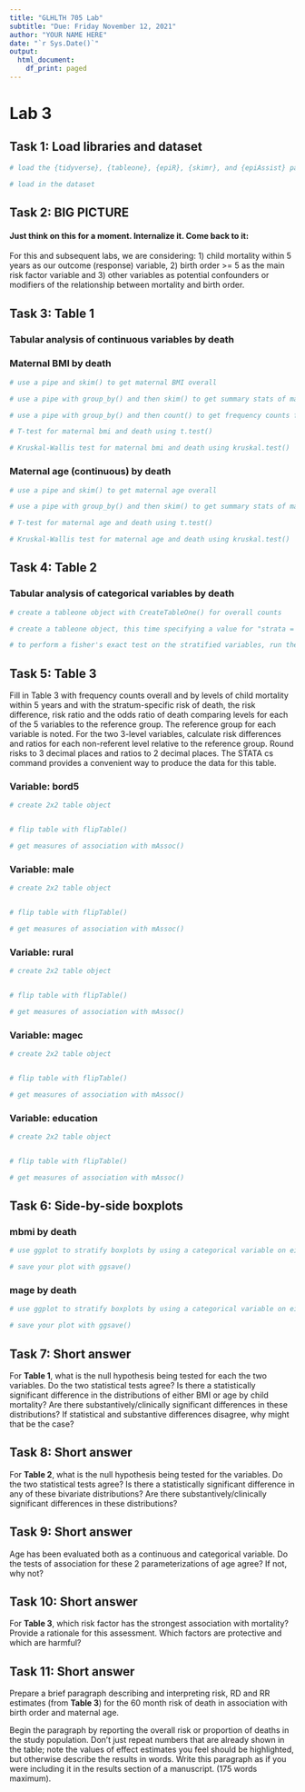 ```yaml
---
title: "GLHLTH 705 Lab"
subtitle: "Due: Friday November 12, 2021"
author: "YOUR NAME HERE"
date: "`r Sys.Date()`"
output: 
  html_document:
    df_print: paged
---
```



# Lab 3 {.tabset}

## Task 1: Load libraries and dataset

```r
# load the {tidyverse}, {tableone}, {epiR}, {skimr}, and {epiAssist} packages

```

```r
# load in the dataset

```

## Task 2: BIG PICTURE 

#### Just think on this for a moment. Internalize it. Come back to it:

For this and subsequent labs, we are considering: 
1) child mortality within 5 years as our outcome (response) variable, 
2) birth order >= 5 as the main risk factor variable and 
3) other variables as potential confounders or modifiers of the relationship between mortality and birth order. 


## Task 3: Table 1 

### Tabular analysis of continuous variables by death


### Maternal BMI by death

```r
# use a pipe and skim() to get maternal BMI overall

```


```r
# use a pipe with group_by() and then skim() to get summary stats of mage, stratified by `death`


```


```r
# use a pipe with group_by() and then count() to get frequency counts for `death`


```


```r
# T-test for maternal bmi and death using t.test()

```

```r
# Kruskal-Wallis test for maternal bmi and death using kruskal.test()


```


### Maternal age (continuous) by death

```r
# use a pipe and skim() to get maternal age overall

```

```r
# use a pipe with group_by() and then skim() to get summary stats of mage, stratified by `death`


```

```r
# T-test for maternal age and death using t.test()

```

```r
# Kruskal-Wallis test for maternal age and death using kruskal.test()


```



## Task 4: Table 2

### Tabular analysis of categorical variables by death


```r
# create a tableone object with CreateTableOne() for overall counts

```

```r
# create a tableone object, this time specifying a value for "strata = "
```

```r
# to perform a fisher's exact test on the stratified variables, run the same command to "print" our stratified table, but also include the argument `exact = TRUE`


```


## Task 5: Table 3

Fill in Table 3 with frequency counts overall and by levels of child mortality within 5 years and with the stratum-specific risk of death, the risk difference, risk ratio and the odds ratio of death comparing levels for each of the 5 variables to the reference group.  The reference group for each variable is noted.  For the two 3-level variables, calculate risk differences and ratios for each non-referent level relative to the reference group.  Round risks to 3 decimal places and ratios to 2 decimal places.  The STATA cs command provides a convenient way to produce the data for this table.

### Variable: bord5

```r
# create 2x2 table object


# flip table with flipTable()


```


```r
# get measures of association with mAssoc()


```

### Variable: male

```r
# create 2x2 table object


# flip table with flipTable()


```


```r
# get measures of association with mAssoc()


```


### Variable: rural

```r
# create 2x2 table object


# flip table with flipTable()


```


```r
# get measures of association with mAssoc()


```

### Variable: magec

```r
# create 2x2 table object


# flip table with flipTable()


```


```r
# get measures of association with mAssoc()


```



### Variable: education

```r
# create 2x2 table object


# flip table with flipTable()


```


```r
# get measures of association with mAssoc()


```

## Task 6: Side-by-side boxplots

### mbmi by death
```r
# use ggplot to stratify boxplots by using a categorical variable on either the x or y axis

# save your plot with ggsave()

```

### mage by death
```r
# use ggplot to stratify boxplots by using a categorical variable on either the x or y axis

# save your plot with ggsave()

```


## Task 7: Short answer

For __Table 1__, what is the null hypothesis being tested for each the two variables.  Do the two statistical tests agree?  Is there a statistically significant difference in the distributions of either BMI or age by child mortality?  Are there substantively/clinically significant differences in these distributions?  If statistical and substantive differences disagree, why might that be the case?


## Task 8: Short answer
For __Table 2__, what is the null hypothesis being tested for the variables.  Do the two statistical tests agree?  Is there a statistically significant difference in any of these bivariate distributions?  Are there substantively/clinically significant differences in these distributions?  

## Task 9: Short answer
Age has been evaluated both as a continuous and categorical variable.  Do the tests of association for these 2 parameterizations of age agree?  If not, why not?


## Task 10: Short answer
For __Table 3__, which risk factor has the strongest association with mortality?  Provide a rationale for this assessment.  Which factors are protective and which are harmful?


## Task 11: Short answer
Prepare a brief paragraph describing and interpreting risk, RD and RR estimates (from __Table 3__) for the 60 month risk of death in association with birth order and maternal age. 

Begin the paragraph by reporting the overall risk or proportion of deaths in the study population. Don’t just repeat numbers that are already shown in the table; note the values of effect estimates you feel should be highlighted, but otherwise describe the results in words. Write this paragraph as if you were including it in the results section of a manuscript. (175 words maximum).


